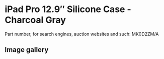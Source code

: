# iPad Pro 12.9″ Silicone Case - Charcoal Gray

Part number, for search engines, auction websites and such: MK0D2ZM/A

## Image gallery

<div style={{ width: "768px" }}>
  <GalleryComponent
    images={[
      {
        original: "/everysource/MK0D2",
        thumbnail: "/everypreview/MK0D2",
      },
      {
        original: "/everysource/MK0D2_AV1_GOLD",
        thumbnail: "/everypreview/MK0D2_AV1_GOLD",
      },
      {
        original: "/everysource/MK0D2_AV1_SILVER",
        thumbnail: "/everypreview/MK0D2_AV1_SILVER",
      },
      {
        original: "/everysource/MK0D2_AV1_SPACE_GRAY",
        thumbnail: "/everypreview/MK0D2_AV1_SPACE_GRAY",
      },
      {
        original: "/everysource/MK0D2_AV2",
        thumbnail: "/everypreview/MK0D2_AV2",
      },
      {
        original: "/everysource/MK0D2_AV3",
        thumbnail: "/everypreview/MK0D2_AV3",
      },
      {
        original: "/everysource/MK0D2_AV4",
        thumbnail: "/everypreview/MK0D2_AV4",
      }
    ]}
  />
</div>